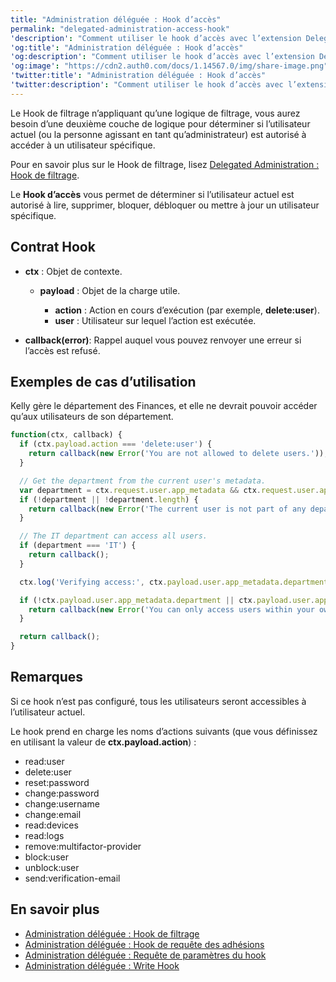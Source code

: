 ---
title: "Administration déléguée : Hook d’accès"
permalink: "delegated-administration-access-hook"
'description': "Comment utiliser le hook d’accès avec l’extension Delegated Administration."
'og:title': "Administration déléguée : Hook d’accès"
'og:description': "Comment utiliser le hook d’accès avec l’extension Delegated Administration."
'og:image': "https://cdn2.auth0.com/docs/1.14567.0/img/share-image.png"
'twitter:title': "Administration déléguée : Hook d’accès"
'twitter:description': "Comment utiliser le hook d’accès avec l’extension Delegated Administration."
---

Le Hook de filtrage n’appliquant qu’une logique de filtrage, vous aurez besoin d’une deuxième couche de logique pour déterminer si l’utilisateur actuel (ou la personne agissant en tant qu’administrateur) est autorisé à accéder à un utilisateur spécifique.

Pour en savoir plus sur le Hook de filtrage, lisez [Delegated Administration : Hook de filtrage](/docs/fr-ca/customize/extensions/delegated-administration-extension/delegated-administration-hooks/delegated-administration-filter-hook).

Le **Hook d’accès** vous permet de déterminer si l’utilisateur actuel est autorisé à lire, supprimer, bloquer, débloquer ou mettre à jour un utilisateur spécifique.

## Contrat Hook

* **ctx** : Objet de contexte.

  + **payload** : Objet de la charge utile.

    - **action** : Action en cours d’exécution (par exemple, **delete:user**).
    - **user** : Utilisateur sur lequel l’action est exécutée.
* **callback(error)**: Rappel auquel vous pouvez renvoyer une erreur si l’accès est refusé.

## Exemples de cas d’utilisation

Kelly gère le département des Finances, et elle ne devrait pouvoir accéder qu’aux utilisateurs de son département.

```javascript lines
function(ctx, callback) {
  if (ctx.payload.action === 'delete:user') {
    return callback(new Error('You are not allowed to delete users.'));
  }

  // Get the department from the current user's metadata.
  var department = ctx.request.user.app_metadata && ctx.request.user.app_metadata.department;
  if (!department || !department.length) {
    return callback(new Error('The current user is not part of any department.'));
  }

  // The IT department can access all users.
  if (department === 'IT') {
    return callback();
  }

  ctx.log('Verifying access:', ctx.payload.user.app_metadata.department, department);

  if (!ctx.payload.user.app_metadata.department || ctx.payload.user.app_metadata.department !== department) {
    return callback(new Error('You can only access users within your own department.'));
  }

  return callback();
}
```

## Remarques

Si ce hook n’est pas configuré, tous les utilisateurs seront accessibles à l’utilisateur actuel.

Le hook prend en charge les noms d’actions suivants (que vous définissez en utilisant la valeur de **ctx.payload.action**) :

* read:user
* delete:user
* reset:password
* change:password
* change:username
* change:email
* read:devices
* read:logs
* remove:multifactor-provider
* block:user
* unblock:user
* send:verification-email

## En savoir plus

* [Administration déléguée : Hook de filtrage](/docs/fr-ca/customize/extensions/delegated-administration-extension/delegated-administration-hooks/delegated-administration-filter-hook)
* [Administration déléguée : Hook de requête des adhésions](/docs/fr-ca/customize/extensions/delegated-administration-extension/delegated-administration-hooks/delegated-administration-memberships-query-hook)
* [Administration déléguée : Requête de paramètres du hook](/docs/fr-ca/customize/extensions/delegated-administration-extension/delegated-administration-hooks/delegated-administration-settings-query-hook)
* [Administration déléguée : Write Hook](/docs/fr-ca/customize/extensions/delegated-administration-extension/delegated-administration-hooks/delegated-administration-write-hook)